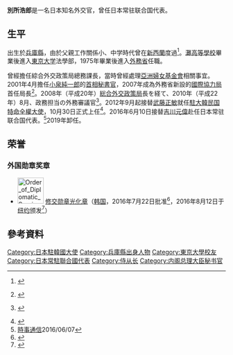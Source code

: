 {{Rough translation}}

{{Infobox ambassador
| name  = 別所 浩郎
| original_name = 
| native_name_lang = 
| image = 
| imagesize = 
| office = 第22任{{link-ja|日本駐聯合國代表|日本の国連大使}}
| term_start = 2016年6月10日
| term_end = 2019年10月
|1blankname    = {{nowrap|[[外務大臣_(日本)|外務大臣]]}}
|1namedata     = [[岸田文雄|岸田文雄]]<br>[[河野太郎|河野太郎]]<br>[[茂木敏充|茂木敏充]]
| predecessor = [[吉川元偉|吉川元偉]]
| successor = [[石兼公博|石兼公博]]
| order2 = 18
| ambassador_from2 = 日本
| country2 = 大韓民國
| term_start2 = 2012年9月
| term_end2 = 2016年6月
|1blankname2    = {{nowrap|[[外務大臣_(日本)|外務大臣]]}}
|1namedata2     = [[玄葉光一郎|玄葉光一郎]]<br>[[岸田文雄|岸田文雄]]
| predecessor2 = {{link-ja|武藤正敏|武藤正敏}}
| successor2 = {{link-ja|長嶺安政|長嶺安政}}
|birth_date = {{birth date and age|1953|2|5}}
|birth_place = {{JPN}}[[兵庫縣|兵庫縣]]
|death_date = 
|death_place = 
|alma_mater = [[東京大学|東京大学]]法学部第一類（私法課程）
|profession = 
|occupation=
|spouse = 
|parents=
|relatives= 
|children= 
|party = 
|website=
}}
'''別所浩郎'''{{BD|1953年|2月5日|||}}是一名日本知名外交官，曾任日本常驻联合国代表。

== 生平 ==
出生於[[兵庫縣|兵庫縣]]，由於父親工作關係小、中学時代曾在[[新西蘭|新西蘭]]度過<ref>{{ja icon}} {{cite web | title = 兵庫人　挑む　 | publisher = [[神戸新聞|神戸新聞]] | url = http://www.kobe-np.co.jp/info/hyogo_jin/33.shtml | accessdate = 2011-04-09 | archive-date = 2009-09-12 | archive-url = https://web.archive.org/web/20090912130536/http://www.kobe-np.co.jp/info/hyogo_jin/33.shtml | dead-url = no }}</ref>。[[灘中学校・高等学校|灘高等學校]]畢業後進入[[東京大学|東京大学]]法學部，1975年畢業後進入[[日本外務省|外務省]]任職。

曾經擔任綜合外交政策局總務課長，當時曾經處理[[亞洲婦女基金會|亞洲婦女基金會]]相關事宜。2001年4月擔任[[小泉純一郎|小泉純一郎]]的[[内閣總理大臣秘書官|首相秘書官]]，2007年成為外務省新設的[[國際協力局|國際協力局]]首任局長<ref>{{ja icon}} {{cite web | title = 国際協力局長に別所氏　外務省人事 | publisher = 47NEWS | url = http://www.47news.jp/CN/200610/CN2006100301000195.html | accessdate = 2011-04-09 | deadurl = yes | archiveurl = https://web.archive.org/web/20090912100707/http://www.47news.jp/CN/200610/CN2006100301000195.html | archivedate = 2009-09-12 }}</ref>。2008年（平成20年）[[総合外交政策局|総合外交政策局]]長を経て、2010年（平成22年）8月、政務担当の外務審議官<ref>{{ja icon}} {{cite web| title = 審議官に別所浩郎氏、外務次官に佐々江賢一郎氏 2010/08/18(水) 19:52 [サーチナ]| publisher = サーチナ | url = http://news.searchina.ne.jp/disp.cgi?y=2010&d=0818&f=politics_0818_013.shtml| accessdate = 2011-04-09 }}</ref>。2012年9月起接替[[武藤正敏|武藤正敏]]就任[[日本駐韓大使館|駐大韓民国特命全權大使]]，10月30日正式上任<ref>{{Cite news|url=http://www.yomiuri.co.jp/world/news/20121030-OYT1T01103.htm|title=日韓の信頼構築が仕事…別所大使が着任|newspaper=[[读卖新闻|读卖新闻]]|date=2012-10-30|accessdate=2012-10-30}}</ref>。2016年6月10日接替[[吉川元偉|吉川元偉]]赴任日本常驻联合国代表。<ref>[http://www.jiji.com/jc/article?k=2016060700872&g=pol {{lang|ja|「外務審議官に秋葉、片上氏＝韓国大使に長嶺氏、国連は別所氏」}}]{{dead link|date=2017年11月 |bot=InternetArchiveBot |fix-attempted=yes }}[[時事通信|時事通信]]2016/06/07</ref>2019年卸任。

==荣誉==
===外国勋章奖章===
* [[File:Order_of_Diplomatic_Service_Merit_(Class_2)_Gwanghwa_Medal_ribbon.gif|60px]] [[修交勋章|修交勋章光化章]]（[[韩国|韩国]]，2016年7月22日批准<ref>{{ko}}{{cite web |url=https://www.sanghun.go.kr/nation/participation/sangopen/sangInfoOpen.do |title=상훈기록 공개 |website=대한민국 상훈 |accessdate=2022-06-07}}</ref>，2016年8月12日于[[纽约|纽约]]颁发<ref>{{ja}}{{cite web|title=握手する別所国連大使 韓国、別所大使に勲章 |url=https://imagelink.kyodonews.jp/search?product_type=1,2,11&keyword=%E4%BF%AE%E4%BA%A4%E5%8B%B2%E7%AB%A0&opendetail=4830068 |publisher=[[共同社|共同社]] |date=2016-08-13 |accessdate=2022-06-07 }}</ref>）

==參考資料==
{{reflist}}

{{日本駐韓國大使}}
{{侍从长}}

{{Authority control}}
{{DEFAULTSORT:Bessho Koro}}
[[Category:日本駐韓國大使|Category:日本駐韓國大使]]
[[Category:兵庫縣出身人物|Category:兵庫縣出身人物]]
[[Category:東京大學校友|Category:東京大學校友]]
[[Category:日本常駐聯合國代表|Category:日本常駐聯合國代表]]
[[Category:侍从长|Category:侍从长]]
[[Category:内阁总理大臣秘书官|Category:内阁总理大臣秘书官]]